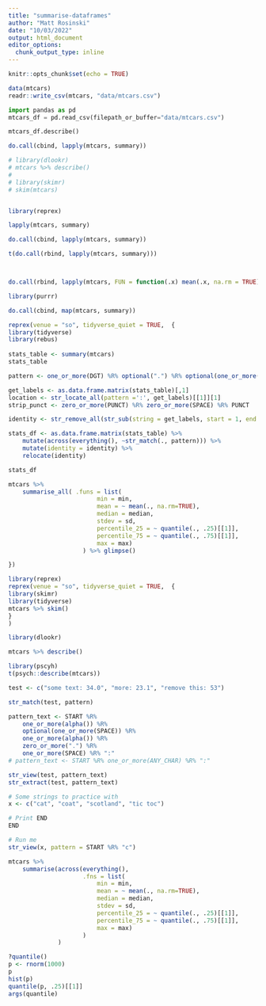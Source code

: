 ```yaml
---
title: "summarise-dataframes"
author: "Matt Rosinski"
date: "10/03/2022"
output: html_document
editor_options: 
  chunk_output_type: inline
---
```


```r
knitr::opts_chunk$set(echo = TRUE)
```

```r
data(mtcars)
readr::write_csv(mtcars, "data/mtcars.csv")
```

```python
import pandas as pd
mtcars_df = pd.read_csv(filepath_or_buffer="data/mtcars.csv")

mtcars_df.describe()

```

```r
do.call(cbind, lapply(mtcars, summary))

# library(dlookr)
# mtcars %>% describe()
# 
# library(skimr)
# skim(mtcars)
```

```r

```


```r
library(reprex)
```


```r
lapply(mtcars, summary)

do.call(cbind, lapply(mtcars, summary))

t(do.call(rbind, lapply(mtcars, summary)))



do.call(rbind, lapply(mtcars, FUN = function(.x) mean(.x, na.rm = TRUE)))

library(purrr)

do.call(cbind, map(mtcars, summary))

```

```r
reprex(venue = "so", tidyverse_quiet = TRUE,  {
library(tidyverse)
library(rebus)
    
stats_table <- summary(mtcars)
stats_table

pattern <- one_or_more(DGT) %R% optional(".") %R% optional(one_or_more(DGT))

get_labels <- as.data.frame.matrix(stats_table)[,1]
location <- str_locate_all(pattern =':', get_labels)[[1]][1]
strip_punct <- zero_or_more(PUNCT) %R% zero_or_more(SPACE) %R% PUNCT

identity <- str_remove_all(str_sub(string = get_labels, start = 1, end = location), strip_punct)

stats_df <- as.data.frame.matrix(stats_table) %>%
    mutate(across(everything(), ~str_match(., pattern))) %>%
    mutate(identity = identity) %>%
    relocate(identity)

stats_df

mtcars %>%
    summarise_all( .funs = list(
                         min = min,
                         mean = ~ mean(., na.rm=TRUE),
                         median = median,
                         stdev = sd,
                         percentile_25 = ~ quantile(., .25)[[1]],
                         percentile_75 = ~ quantile(., .75)[[1]],
                         max = max)
                     ) %>% glimpse()

})
```

```r
library(reprex)
reprex(venue = "so", tidyverse_quiet = TRUE,  {
library(skimr)
library(tidyverse)
mtcars %>% skim()
}
)
```


```r
library(dlookr)

mtcars %>% describe()

library(pscyh)
t(psych::describe(mtcars))
```



```r
test <- c("some text: 34.0", "more: 23.1", "remove this: 53")

str_match(test, pattern)

pattern_text <- START %R% 
    one_or_more(alpha()) %R% 
    optional(one_or_more(SPACE)) %R% 
    one_or_more(alpha()) %R% 
    zero_or_more(".") %R%
    one_or_more(SPACE) %R% ":"
# pattern_text <- START %R% one_or_more(ANY_CHAR) %R% ":"

str_view(test, pattern_text)
str_extract(test, pattern_text)

# Some strings to practice with
x <- c("cat", "coat", "scotland", "tic toc")

# Print END
END

# Run me
str_view(x, pattern = START %R% "c")

mtcars %>%
    summarise(across(everything(), 
                     .fns = list(
                         min = min,
                         mean = ~ mean(., na.rm=TRUE),
                         median = median,
                         stdev = sd,
                         percentile_25 = ~ quantile(., .25)[[1]],
                         percentile_75 = ~ quantile(., .75)[[1]],
                         max = max)
                     )
              )

?quantile()
p <- rnorm(1000)
p
hist(p)
quantile(p, .25)[[1]]
args(quantile)
```

